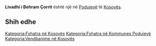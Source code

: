 {{Fshat në 
 | Emri                = Livadhi i Behram Çorrit
 | EmriAlt                = 
 | NAME_SHORT_FORM=      
 | NAME_GENERIC=      Livadhi
 | NAME_SORT_NAME_RO=      LIVADHIIBEHRAMCORRIT
 | FULL_NAME_RO = Livadhi i Behram Çorrit
 | FULL_NAME_ND_RO=Livadhi i Behram Corrit
 | SORT_NAME_RG=BEHRAMCORRIT LIVADHII
 | FULL_NAME_RG=Behram Çorrit, Livadhi i
 | FULL_NAME_ND_RG=Behram Corrit, Livadhi i
 | SRP_NAME_SHORT_FORM=      
 | SRP_NAME_GENERIC=      
 | SRP_NAME_SORT_NAME_RO=      
 | SRP_FULL_NAME_RO = 
 | SRP_FULL_NAME_ND_RO=
 | SRP_SORT_NAME_RG=
 | SRP_FULL_NAME_RG=
 | SRP_FULL_NAME_ND_RG=
 | Emri (Rasa dhanore) = 
 | Figura              = 
 | Shteti              = Kosovo
 | Komuna              = Podujevë
 | Kodi postar         = 
 | Sipërfaqja          = 

 | Popullsia           = 

 | Regj. i popullsisë  = 
 | Dend. e popullsisë  = 
 | Faqja zyrtare       = 
 <!--- Koordinatat ----> 
 | Gjerësia            = 42.996781
 | Gjatësia            = 21.175152
 | Lartësia            = 
}}
'''Livadhi i Behram Çorrit''' është një [[]] në [[Podujevë]] të [[Kosovës]].

<!-- == Gjeografia == -->
<!-- == Historia == -->
<!-- == Demografia == -->
== Shih edhe ==
{{Komuna Podujevë}}
{{Kosovo-Administrata-Cung}}

[[Kategoria:Fshatra në Kosovës]]
[[Kategoria:Fshatra në Kommunes Podujevë]]
[[Kategoria:Vendbanime në Kosovës]]